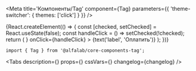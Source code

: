 

<Meta
    title='Компоненты/Tag'
    component={Tag}
    parameters={{ 'theme-switcher': { themes: ['click'] } }}
/>


<!-- Canvas -->

<Story name='Tag'>
    {React.createElement(() => {
        const [checked, setChecked] = React.useState(false);
        const handleClick = () => setChecked(!checked);
        return (
            <Tag
                size={select('size', SIZES, 'm')}
                disabled={boolean('disabled', false)}
                checked={checked || boolean('checked', false)}
                rightAddons={boolean('rightAddons', false) && <Icon />}
                onClick={handleClick}
            >
                {text('label', 'Оплатить')}
            </Tag>
        );
    })}
</Story>


<!-- Docs -->

<ComponentHeader
    name='Tag'
    version={version}
    package='@alfalab/core-components-tag'
    stage={3}
    design='https://www.figma.com/file/hqSP3L6qu8UcL3sf18Su1M/Web-Components?node-id=214%3A1873'
/>

```tsx
import { Tag } from '@alfalab/core-components-tag';
```

<Tabs
  description={<Description />}
  props={<Props of={Tag} />}
  cssVars={<CssVars css={styles} />}
  changelog={changelog}
/>
